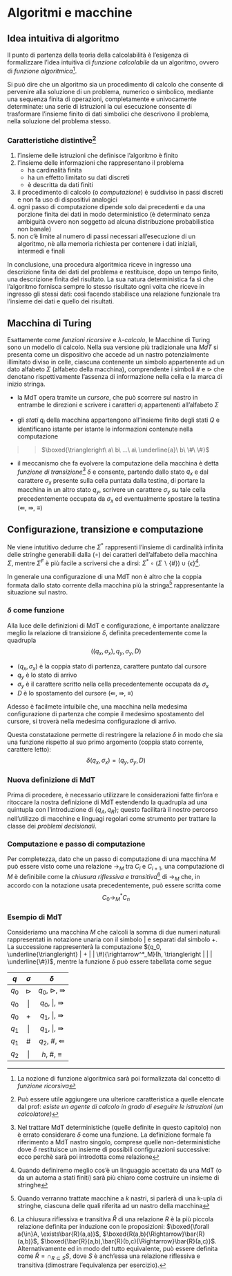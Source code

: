 # Algoritmi e macchine \hfill \faCube




## Idea intuitiva di algoritmo

Il punto di partenza della teoria della calcolabilità è l'esigenza di formalizzare l'idea intuitiva di *funzione calcolabile* da un algoritmo, ovvero di *funzione algoritmica*[^1].

Si può dire che un algoritmo sia un procedimento di calcolo che consente di pervenire alla soluzione di un problema, numerico o simbolico, mediante una sequenza finita di operazioni, completamente e univocamente determinate: una serie di istruzioni la cui esecuzione consente di trasformare l'insieme finito di dati simbolici che descrivono il problema, nella soluzione del problema stesso.

### Caratteristiche distintive[^2]

1. l'insieme delle istruzioni che definisce l'algoritmo è finito
2. l'insieme delle informazioni che rappresentano il problema
    * ha cardinalità finita
    * ha un effetto limitato su dati discreti
    * è descritta da dati finiti
3. il procedimento di calcolo (o *computazione*) è suddiviso in passi discreti e non fa uso di dispositivi analogici
4. ogni passo di computazione dipende solo dai precedenti e da una porzione finita dei dati in modo deterministico (è determinato senza ambiguità ovvero non soggetto ad alcuna distribuzione probabilistica non banale)
5. non c'è limite al numero di passi necessari all'esecuzione di un algoritmo, nè alla memoria richiesta per contenere i dati iniziali, intermedi e finali

In conclusione, una procedura algoritmica riceve in ingresso una descrizione finita dei dati del problema e restituisce, dopo un tempo finito, una descrizione finita del risultato. La sua natura deterministica fa sì che l'algoritmo fornisca sempre lo stesso risultato ogni volta che riceve in ingresso gli stessi dati: così facendo stabilisce una relazione funzionale tra l'insieme dei dati e quello dei risultati.




## Macchina di Turing

Esattamente come *funzioni ricorsive* e *$\lambda$-calcolo*, le Macchine di Turing sono un modello di calcolo. Nella sua versione più tradizionale una *MdT* si presenta come un dispositivo che accede ad un nastro potenzialmente illimitato diviso in celle, ciascuna contenente un simbolo appartenente ad un dato alfabeto $\Sigma$ (alfabeto della macchina), comprendente i simboli $\#$ e $\triangleright$ che denotano rispettivamente l'assenza di informazione nella cella e la marca di inizio stringa.

* la MdT opera tramite un *cursore*, che può scorrere sul nastro in entrambe le direzioni e scrivere i caratteri $\sigma_i$ appartenenti all'alfabeto $\Sigma$

* gli *stati* $q_i$ della macchina appartengono all'insieme finito degli stati $Q$ e identificano istante per istante le informazioni contenute nella computazione

>> $\boxed{\triangleright\  a\ b\ ...\ a\ \underline{a}\ b\ \#\ \#}$

* il meccanismo che fa evolvere la computazione della macchina è detta *funzione di transizione*[^3] $\delta$ e consente, partendo dallo stato $q_x$ e dal carattere $\sigma_x$ presente sulla cella puntata dalla testina, di portare la macchina in un altro stato $q_y$, scrivere un carattere $\sigma_y$ su tale cella precedentemente occupata da $\sigma_x$ ed eventualmente spostare la testina ($\Lleftarrow$, $\Rrightarrow$, $\equiv$)

\begin{definition}
Una \underline{Macchina di Turing} è definita  formalmente come la quadrupla
$$M = (Q, \Sigma, \delta, q_0)$$

\begin{itemize}[itemsep=-7pt]
\item $Q$ è l'insieme finito degli stati $q_i$ che non contiene lo stato di accettazione $h$
\item $\Sigma$ è l'insieme finito dei simboli (alfabeto della macchina) al quale non appartengono i simboli di spostamento $\Lleftarrow$, $\Rrightarrow$, $\equiv$
\item $\delta{\subseteq}(Q{\times}\Sigma){\times}(Q{\cup}{h}){\times}\Sigma{\times}\{\Lleftarrow,\Rrightarrow,\equiv\}$ è la relazione di transizione, tale che il carattere puntato dal cursore non possa mai trovarsi a sinistra di $\triangleright$ 
\item $q_0{\in}Q$ è lo stato iniziale
\end{itemize}
\end{definition}

## Configurazione, transizione e computazione

\begin{definition}
Una \underline{configurazione} (istantanea) $C$ di una MdT è definita dalla quadrupla
$$(q,u,\sigma,v) \in (Q \cup \{h\}) \times \Sigma^* \times \Sigma \times \Sigma^F$$
$$\boxed{\boxed{\qquad u \qquad}\ \underline{\sigma}\ \boxed{\qquad v \qquad}}$$

\begin{itemize}[itemsep=-7pt]
\item $q$ è lo stato corrente
\item $\sigma$ è il simbolo corrente
\item $u$ è la stringa di caratteri a sinistra del simbolo corrente
\item $v$ è la stringa di caratteri a destra del simbolo corrente
\end{itemize}
\end{definition}

Ne viene intutitivo dedurre che $\Sigma^*$ rappresenti l'insieme di cardinalità infinita delle stringhe generabili dalla \textit{giustapposizione} ($\circ$) dei caratteri dell'alfabeto della macchina $\Sigma$, mentre $\Sigma^F$ è più facile a scriversi che a dirsi: $\Sigma^*{\circ}(\Sigma{\backslash}\{\#\}){\cup}\{\epsilon\}$[^4].

In generale una configurazione di una MdT non è altro che la coppia formata dallo stato corrente della macchina più la stringa[^5] rappresentante la situazione sul nastro.

### $\delta$ come funzione

Alla luce delle definizioni di MdT e configurazione, è importante analizzare meglio la relazione di transizione $\delta$, definita precedentemente come la quadrupla
$$((q_x,\sigma_x),q_y,\sigma_y,D)$$

* $(q_x,\sigma_x)$ è la coppia stato di partenza, carattere puntato dal cursore
* $q_y$ è lo stato di arrivo
* $\sigma_y$ è il carattere scritto nella cella precedentemente occupata da $\sigma_x$
* $D$ è lo spostamento del cursore ($\Lleftarrow$, $\Rrightarrow$, $\equiv$)

Adesso è facilmete intuibile che, una macchina nella medesima configurazione di partenza che compie il medesimo spostamento del cursore, si troverà nella medesima configurazione di arrivo.

Questa constatazione permette di restringere la relazione $\delta$ in modo che sia una funzione rispetto al suo primo argomento (coppia stato corrente, carattere letto):
$$\delta(q_x,\sigma_x)=(q_y,\sigma_y,D)$$

### Nuova definizione di MdT

Prima di procedere, è necessario utilizzare le considerazioni fatte fin'ora e ritoccare la nostra definizione di MdT estendendo la quadrupla ad una quintupla con l'introduzione di $\{q_A,q_R\}$; questo facilitarà il nostro percorso nell'utilizzo di macchine e linguagi regolari come strumento per trattare la classe dei *problemi decisionali*.

\begin{definition}
Una \underline{Macchina di Turing deterministica} è definita come la quintupla
$$M = (Q, \Sigma, \delta, q_0, \{q_A,q_R\})$$

\begin{itemize}[itemsep=-7pt]
\item $Q$ è l'insieme finito degli stati $q_i$ che non contiene gli stati terminali
\item $\Sigma{\nsupseteq}\{\Lleftarrow,\Rrightarrow,\equiv\}$ è sempre l'insieme finito dei simboli (alfabeto della macchina)
\item $\delta{:}(Q{\times}\Sigma){\rightarrow}(Q{\times}\Sigma{\times}\{\Lleftarrow,\Rrightarrow,\equiv\})$ è la funzione di transizione
\item $q_0{\in}Q$ è lo stato iniziale
\item $\{q_A,q_R\}{\nsubseteq}Q$ è l'insieme formato dagli stati terminali di accettazione e rifiuto
\end{itemize}
\end{definition}

### Computazione e passo di computazione

\begin{definition}
Una \underline{computazione} di una MdT è costituita da una sequenza di configurazioni, tale che $C_0$ rappresenti la configurazione iniziale e $C_{i+1}$ il risultato dell'applicazione della funzione $\delta$ alla configurazione $C_i$ (ovvero il \underline{passo di computazione} $C_i{\rightarrow}C_{i+1}$). Si dirà inoltre che la computazione converge $\downarrow$ se, per $n{\ge}1$ tale che
$$C_0 \rightarrow C_1 \rightarrow ... \rightarrow C_n$$
$C_n$ è una configurazione finale, in caso contrario si dirà che diverge $\uparrow$.
\end{definition}

Per completezza, dato che un passo di computazione di una macchina $M$ può essere visto come una relazione $\rightarrow_M$ tra $C_i$ e $C_{i+1}$, una computazione di $M$ è definibile come la *chiusura riflessiva e transitiva*[^6] di $\rightarrow_M$ che, in accordo con la notazione usata precedentemente, può essere scritta come
$$C_0 \rightarrow_M^* C_n$$

### Esempio di MdT

Consideriamo una macchina $M$ che calcoli la somma di due numeri naturali rappresentati in notazione unaria con il simbolo $|$ e separati dal simbolo $+$. La successione
\begin{multline*}
(q_0, \underline{\triangleright} | + | | \#)
\rightarrow (q_0, \triangleright \underline{|} + | |)
\rightarrow (q_0, \triangleright | \underline{+} | |)
\rightarrow (q_1, \triangleright | | \underline{|} |)\rightarrow\\
\rightarrow (q_1, \triangleright | | | \underline{|})
\rightarrow (q_1, \triangleright | | | | \underline{\#})
\rightarrow (q_2, \triangleright | | | \underline{|})
\rightarrow (h, \triangleright | | | \underline{\#})
\end{multline*}
rappresenterà la computazione $(q_0, \underline{\triangleright} | + | | \#){\rightarrow^*_M}(h, \triangleright | | | \underline{\#})$, mentre la funzione $\delta$ può essere tabellata come segue

| $q$ | $\sigma$ | $\delta$ |
| :---: | :---: | :---: |
| $q_0$ | $\triangleright$ | $q_0$, $\triangleright$, $\Rrightarrow$ |
| $q_0$ | $|$ | $q_0$, $|$, $\Rrightarrow$ |
| $q_0$ | $+$ | $q_1$, $|$, $\Rrightarrow$ |
| $q_1$ | $|$ | $q_1$, $|$, $\Rrightarrow$ |
| $q_1$ | $\#$ | $q_2$, $\#$, $\Lleftarrow$ |
| $q_2$ | $|$ | $h$, $\#$, $\equiv$ |

[^1]: La nozione di funzione algoritmica sarà poi formalizzata dal concetto di *funzione ricorsiva*
[^2]: Può essere utile aggiungere una ulteriore caratteristica a quelle elencate dal prof: *esiste un agente di calcolo in grado di eseguire le istruzioni (un calcolatore)*
[^3]: Nel trattare MdT deterministiche (quelle definite in questo capitolo) non è errato considerare $\delta$ come una funzione. La definizione formale fa riferimento a MdT nastro singolo, comprese quelle non-deterministiche dove $\delta$ restituisce un insieme di possibili configurazioni successive: ecco perchè sarà poi introdotta come relazione
[^4]: Quando definiremo meglio cos'è un linguaggio accettato da una MdT (o da un automa a stati finiti) sarà più chiaro come costruire un insieme di stringhe
[^5]: Quando verranno trattate macchine a $k$ nastri, si parlerà di una k-upla di stringhe, ciascuna delle quali riferita ad un nastro della macchina
[^6]: La chiusura riflessiva e transitiva $\bar{R}$ di una relazione $R$ è la più piccola relazione definita per induzione con le proposizioni: $\boxed{\forall a{\in}A, \exists\bar{R}(a,a)}$, $\boxed{R(a,b){\Rightarrow}\bar{R}(a,b)}$, $\boxed{\bar{R}(a,b),\bar{R}(b,c){\Rightarrow}\bar{R}(a,c)}$. Alternativamente ed in modo del tutto equivalente, può essere definita come $\bar{R}{=}\cap_{R{\subseteq}S}S$, dove $S$ è anch'essa una relazione riflessiva e transitiva (dimostrare l'equivalenza per esercizio).

